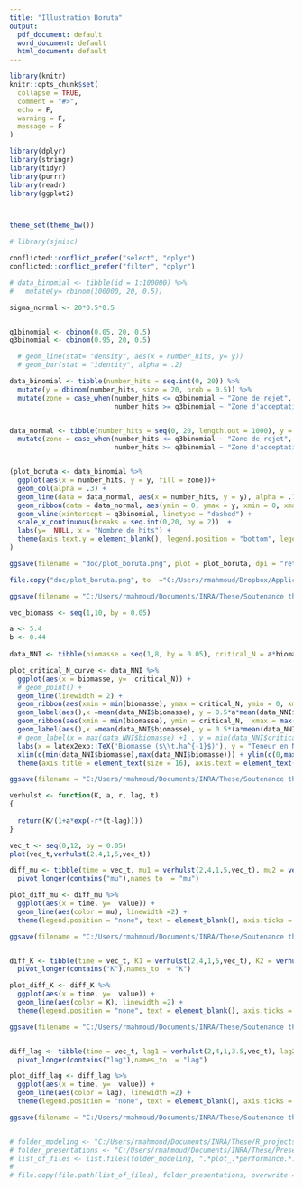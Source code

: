 ```yaml
---
title: "Illustration Boruta"
output:
  pdf_document: default
  word_document: default
  html_document: default
---
```


```r
library(knitr)
knitr::opts_chunk$set(
  collapse = TRUE,
  comment = "#>",
  echo = F,
  warning = F,
  message = F
)

```

```r

library(dplyr)
library(stringr)
library(tidyr)
library(purrr)
library(readr)
library(ggplot2)



theme_set(theme_bw())

# library(sjmisc)

conflicted::conflict_prefer("select", "dplyr")
conflicted::conflict_prefer("filter", "dplyr")


```


```r


# data_binomial <- tibble(id = 1:100000) %>% 
#   mutate(y= rbinom(100000, 20, 0.5))

sigma_normal <- 20*0.5*0.5


q1binomial <- qbinom(0.05, 20, 0.5)
q3binomial <- qbinom(0.95, 20, 0.5)

  # geom_line(stat= "density", aes(x = number_hits, y= y))
  # geom_bar(stat = "identity", alpha = .2) 

data_binomial <- tibble(number_hits = seq.int(0, 20)) %>% 
  mutate(y = dbinom(number_hits, size = 20, prob = 0.5)) %>% 
  mutate(zone = case_when(number_hits <= q3binomial ~ "Zone de rejet",
                          number_hits >= q3binomial ~ "Zone d'acceptation"))


data_normal <- tibble(number_hits = seq(0, 20, length.out = 1000), y = dnorm(number_hits, mean = 10, sd =sqrt(sigma_normal))) %>% 
  mutate(zone = case_when(number_hits <= q3binomial ~ "Zone de rejet",
                          number_hits >= q3binomial ~ "Zone d'acceptation"))


(plot_boruta <- data_binomial %>% 
  ggplot(aes(x = number_hits, y = y, fill = zone))+
  geom_col(alpha = .3) +
  geom_line(data = data_normal, aes(x = number_hits, y = y), alpha = .7) +
  geom_ribbon(data = data_normal, aes(ymin = 0, ymax = y, xmin = 0, xmax = q1binomial), alpha = .2) +
  geom_vline(xintercept = q3binomial, linetype = "dashed") +
  scale_x_continuous(breaks = seq.int(0,20, by = 2))  +
  labs(y=  NULL, x = "Nombre de hits") +
  theme(axis.text.y = element_blank(), legend.position = "bottom", legend.title = element_blank(), text = element_text(size = 14))
)

ggsave(filename = "doc/plot_boruta.png", plot = plot_boruta, dpi = "retina", height = 7, width = 12, unit = "cm")

file.copy("doc/plot_boruta.png", to  ="C:/Users/rmahmoud/Dropbox/Applications/Overleaf/Manuscrit thèse/chap4_modeling_IC/figures/plot_boruta.png", overwrite = TRUE)

ggsave(filename = "C:/Users/rmahmoud/Documents/INRA/These/Soutenance thèse/figures_soutenance/plot_boruta.png", plot = plot_boruta, dpi = "retina", height = 7, width = 8, unit = "cm")

```

```r


vec_biomass <- seq(1,10, by = 0.05)

a <- 5.4
b <- 0.44
  
data_NNI <- tibble(biomasse = seq(1,8, by = 0.05), critical_N = a*biomasse^(-b))

plot_critical_N_curve <- data_NNI %>% 
  ggplot(aes(x = biomasse, y=  critical_N)) + 
  # geom_point() + 
  geom_line(linewidth = 2) +
  geom_ribbon(aes(xmin = min(biomasse), ymax = critical_N, ymin = 0, xmax = max(biomasse)), alpha = 0.2) +
  geom_label(aes(),x =mean(data_NNI$biomasse), y = 0.5*a*mean(data_NNI$biomasse)^(-b), label = 'Limitation de nutrition N', size = 4) +
  geom_ribbon(aes(xmin = min(biomasse), ymin = critical_N,  xmax = max(biomasse)), ymax = max(data_NNI$critical_N), alpha = 0.2, fill  = "#69be5c") +
  geom_label(aes(),x =mean(data_NNI$biomasse), y = 0.5*(a*mean(data_NNI$biomasse)^(-b) + max(data_NNI$critical_N)), label = 'Excès de nutrition N', size = 4) +
  # geom_label(x = max(data_NNI$biomasse) +1 , y = min(data_NNI$critical_N), label = latex2exp::TeX("$a\\ biomasse^{-b}$")) +
  labs(x = latex2exp::TeX('Biomasse ($\\t.ha^{-1}$)'), y = "Teneur en N (%)") +
  xlim(c(min(data_NNI$biomasse),max(data_NNI$biomasse))) + ylim(c(0,max(data_NNI$critical_N))) + 
  theme(axis.title = element_text(size = 16), axis.text = element_text(size = 12))

ggsave(filename = "C:/Users/rmahmoud/Documents/INRA/These/Soutenance thèse/figures_soutenance/plot_critical_N_curve.png", plot = plot_critical_N_curve, dpi = "retina", height = 10, width = 13, unit = "cm")


```




```r


verhulst <- function(K, a, r, lag, t)
{
  
  return(K/(1+a*exp(-r*(t-lag))))
}

vec_t <- seq(0,12, by = 0.05)
plot(vec_t,verhulst(2,4,1,5,vec_t))

diff_mu <- tibble(time = vec_t, mu1 = verhulst(2,4,1,5,vec_t), mu2 = verhulst(2,4,2,5,vec_t)) %>% 
  pivot_longer(contains("mu"),names_to  = "mu")

plot_diff_mu <- diff_mu %>% 
  ggplot(aes(x = time, y=  value)) + 
  geom_line(aes(color = mu), linewidth =2) +
  theme(legend.position = "none", text = element_blank(), axis.ticks = element_blank())

ggsave(filename = "C:/Users/rmahmoud/Documents/INRA/These/Soutenance thèse/figures_soutenance/diff_mu.png", plot = plot_diff_mu, dpi = "retina", height = 7, width = 8, unit = "cm")


diff_K <- tibble(time = vec_t, K1 = verhulst(2,4,1,5,vec_t), K2 = verhulst(2.4,4,1,5,vec_t)) %>% 
  pivot_longer(contains("K"),names_to  = "K")

plot_diff_K <- diff_K %>% 
  ggplot(aes(x = time, y=  value)) + 
  geom_line(aes(color = K), linewidth =2) +
  theme(legend.position = "none", text = element_blank(), axis.ticks = element_blank())

ggsave(filename = "C:/Users/rmahmoud/Documents/INRA/These/Soutenance thèse/figures_soutenance/diff_K.png", plot = plot_diff_K, dpi = "retina", height = 7, width = 8, unit = "cm")


diff_lag <- tibble(time = vec_t, lag1 = verhulst(2,4,1,3.5,vec_t), lag2 = verhulst(2,4,1,6,vec_t)) %>% 
  pivot_longer(contains("lag"),names_to  = "lag")

plot_diff_lag <- diff_lag %>% 
  ggplot(aes(x = time, y=  value)) + 
  geom_line(aes(color = lag), linewidth =2) +
  theme(legend.position = "none", text = element_blank(), axis.ticks = element_blank())

ggsave(filename = "C:/Users/rmahmoud/Documents/INRA/These/Soutenance thèse/figures_soutenance/diff_lag.png", plot = plot_diff_lag, dpi = "retina", height = 7, width = 8, unit = "cm")



```


```r

# folder_modeling <- "C:/Users/rmahmoud/Documents/INRA/These/R_projects_phD/paper_modeling_intercrop/figures"
# folder_presentations <- "C:/Users/rmahmoud/Documents/INRA/These/Presentations/meeting_22_11_2022/presentation_figures"
# list_of_files <- list.files(folder_modeling, ".*plot_.*performance.*.png$",recursive = TRUE, full.names = TRUE) 
# 
# file.copy(file.path(list_of_files), folder_presentations, overwrite = TRUE)
```
 
